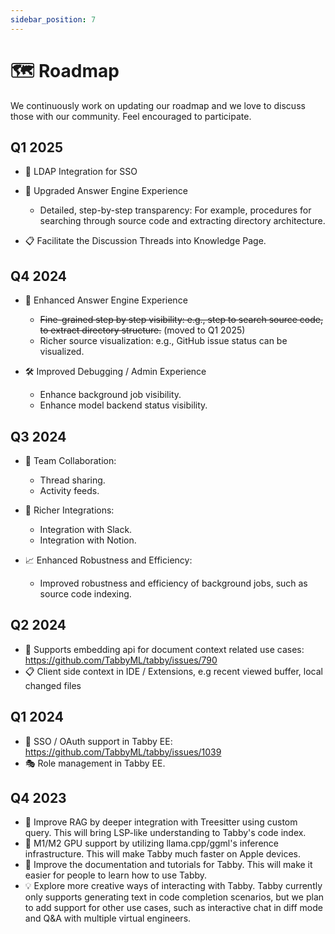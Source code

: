 ```yaml
---
sidebar_position: 7
---
```



# 🗺️ Roadmap

We continuously work on updating our roadmap and we love to discuss those with our community. Feel encouraged to participate.

## Q1 2025

* 🔐 LDAP Integration for SSO

* 🚀 Upgraded Answer Engine Experience
  - Detailed, step-by-step transparency: For example, procedures for searching through source code and extracting directory architecture.

* 📋 Facilitate the Discussion Threads into Knowledge Page.

<Collapse title="Archived">

## Q4 2024

* 🚀 Enhanced Answer Engine Experience
  - <s>Fine-grained step by step visibility: e.g., step to search source code, to extract directory structure.</s> (moved to Q1 2025)
  - Richer source visualization: e.g., GitHub issue status can be visualized.

* 🛠️ Improved Debugging / Admin Experience
  - Enhance background job visibility.
  - Enhance model backend status visibility.


## Q3 2024

* 👥 Team Collaboration:
  - Thread sharing.
  - Activity feeds.

* 🧩 Richer Integrations:
  - Integration with Slack.
  - Integration with Notion.

* 📈 Enhanced Robustness and Efficiency:
  - Improved robustness and efficiency of background jobs, such as source code indexing.

## Q2 2024

* 🎊 Supports embedding api for document context related use cases: https://github.com/TabbyML/tabby/issues/790
* 📋 Client side context in IDE / Extensions, e.g recent viewed buffer, local changed files

## Q1 2024

* 🔐 SSO / OAuth support in Tabby EE: https://github.com/TabbyML/tabby/issues/1039
* 🎭 Role management in Tabby EE.

## Q4 2023
* 🔧 Improve RAG by deeper integration with Treesitter using custom query. This will bring LSP-like understanding to Tabby's code index.
* 🎁 M1/M2 GPU support by utilizing llama.cpp/ggml's inference infrastructure. This will make Tabby much faster on Apple devices.
* 📘 Improve the documentation and tutorials for Tabby. This will make it easier for people to learn how to use Tabby.
* 💡 Explore more creative ways of interacting with Tabby. Tabby currently only supports generating text in code completion scenarios, but we plan to add support for other use cases, such as interactive chat in diff mode and Q&A with multiple virtual engineers.

</Collapse>
